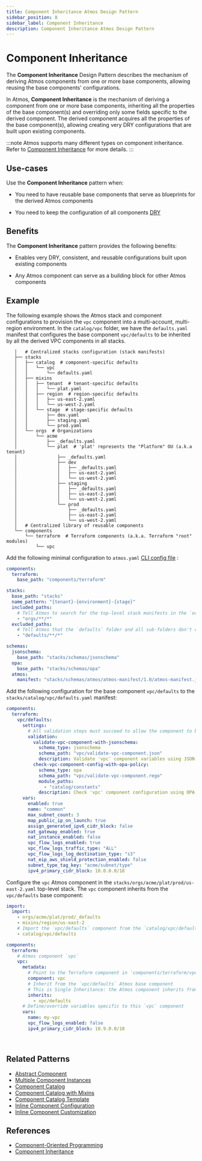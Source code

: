```yaml
---
title: Component Inheritance Atmos Design Pattern
sidebar_position: 8
sidebar_label: Component Inheritance
description: Component Inheritance Atmos Design Pattern
---
```


# Component Inheritance

The **Component Inheritance** Design Pattern describes the mechanism of deriving Atmos components from one or more base components, allowing reusing
the base components' configurations.

In Atmos, **Component Inheritance** is the mechanism of deriving a component from one or more base components, inheriting all the
properties of the base component(s) and overriding only some fields specific to the derived component. The derived component acquires all the
properties of the base component(s), allowing creating very DRY configurations that are built upon existing components.

:::note
Atmos supports many different types on component inheritance. Refer to [Component Inheritance](/core-concepts/stacks/inheritance) for
more details.
:::

## Use-cases

Use the **Component Inheritance** pattern when:

- You need to have reusable base components that serve as blueprints for the derived Atmos components

- You need to keep the configuration of all components [DRY](https://en.wikipedia.org/wiki/Don%27t_repeat_yourself)

## Benefits

The **Component Inheritance** pattern provides the following benefits:

- Enables very DRY, consistent, and reusable configurations built upon existing components

- Any Atmos component can serve as a building block for other Atmos components
  

## Example

The following example shows the Atmos stack and component configurations to provision the `vpc` component into
a multi-account, multi-region environment. In the `catalog/vpc` folder, we have the `defaults.yaml` manifest that configures the base
component `vpc/defaults` to be inherited by all the derived VPC components in all stacks.

```console
   │   # Centralized stacks configuration (stack manifests)
   ├── stacks
   │   ├── catalog  # component-specific defaults
   │   │   └── vpc
   │   │       └── defaults.yaml
   │   ├── mixins
   │   │   ├── tenant  # tenant-specific defaults
   │   │   │   └── plat.yaml
   │   │   ├── region  # region-specific defaults
   │   │   │   ├── us-east-2.yaml
   │   │   │   └── us-west-2.yaml
   │   │   └── stage  # stage-specific defaults
   │   │       ├── dev.yaml
   │   │       ├── staging.yaml
   │   │       └── prod.yaml
   │   └── orgs  # Organizations
   │       └── acme
   │           ├── _defaults.yaml
   │           └── plat  # 'plat' represents the "Platform" OU (a.k.a tenant)
   │               ├── _defaults.yaml
   │               ├── dev
   │               │   ├── _defaults.yaml
   │               │   ├── us-east-2.yaml
   │               │   └── us-west-2.yaml
   │               ├── staging
   │               │   ├── _defaults.yaml
   │               │   ├── us-east-2.yaml
   │               │   └── us-west-2.yaml
   │               └── prod
   │                   ├── _defaults.yaml
   │                   ├── us-east-2.yaml
   │                   └── us-west-2.yaml
   │   # Centralized library of reusable components
   └── components
       └── terraform  # Terraform components (a.k.a. Terraform "root" modules)
           └── vpc
```

Add the following minimal configuration to `atmos.yaml` [CLI config file](/cli/configuration) :

```yaml title="atmos.yaml"
components:
  terraform:
    base_path: "components/terraform"

stacks:
  base_path: "stacks"
  name_pattern: "{tenant}-{environment}-{stage}"
  included_paths:
    # Tell Atmos to search for the top-level stack manifests in the `orgs` folder and its sub-folders
    - "orgs/**/*"
  excluded_paths:
    # Tell Atmos that the `defaults` folder and all sub-folders don't contain top-level stack manifests
    - "defaults/**/*"

schemas:
  jsonschema:
    base_path: "stacks/schemas/jsonschema"
  opa:
    base_path: "stacks/schemas/opa"
  atmos:
    manifest: "stacks/schemas/atmos/atmos-manifest/1.0/atmos-manifest.json"
```

Add the following configuration for the base component `vpc/defaults` to the `stacks/catalog/vpc/defaults.yaml` manifest:

```yaml title="stacks/catalog/vpc/defaults.yaml"
components:
  terraform:
    vpc/defaults:
      settings:
        # All validation steps must succeed to allow the component to be provisioned
        validation:
          validate-vpc-component-with-jsonschema:
            schema_type: jsonschema
            schema_path: "vpc/validate-vpc-component.json"
            description: Validate 'vpc' component variables using JSON Schema
          check-vpc-component-config-with-opa-policy:
            schema_type: opa
            schema_path: "vpc/validate-vpc-component.rego"
            module_paths:
              - "catalog/constants"
            description: Check 'vpc' component configuration using OPA policy
      vars:
        enabled: true
        name: "common"
        max_subnet_count: 3
        map_public_ip_on_launch: true
        assign_generated_ipv6_cidr_block: false
        nat_gateway_enabled: true
        nat_instance_enabled: false
        vpc_flow_logs_enabled: true
        vpc_flow_logs_traffic_type: "ALL"
        vpc_flow_logs_log_destination_type: "s3"
        nat_eip_aws_shield_protection_enabled: false
        subnet_type_tag_key: "acme/subnet/type"
        ipv4_primary_cidr_block: 10.0.0.0/18
```

Configure the `vpc` Atmos component in the `stacks/orgs/acme/plat/prod/us-east-2.yaml` top-level stack. The `vpc` component inherits from
the `vpc/defaults` base component:

```yaml title="stacks/orgs/acme/plat/prod/us-east-2.yaml"
import:
  import:
    - orgs/acme/plat/prod/_defaults
    - mixins/region/us-east-2
    # Import the `vpc/defaults` component from the `catalog/vpc/defaults.yaml` manifest
    - catalog/vpc/defaults

components:
  terraform:
    # Atmos component `vpc`
    vpc:
      metadata:
        # Point to the Terraform component in `components/terraform/vpc`
        component: vpc
        # Inherit from the `vpc/defaults` Atmos base component
        # This is Single Inheritance: the Atmos component inherits from one base Atmos component
        inherits:
          - vpc/defaults
      # Define/override variables specific to this `vpc` component
      vars:
        name: my-vpc
        vpc_flow_logs_enabled: false
        ipv4_primary_cidr_block: 10.9.0.0/18
```

<br/>

## Related Patterns

- [Abstract Component](/design-patterns/abstract-component)
- [Multiple Component Instances](/design-patterns/multiple-component-instances)
- [Component Catalog](/design-patterns/component-catalog)
- [Component Catalog with Mixins](/design-patterns/component-catalog-with-mixins)
- [Component Catalog Template](/design-patterns/component-catalog-template)
- [Inline Component Configuration](/design-patterns/inline-component-configuration)
- [Inline Component Customization](/design-patterns/inline-component-customization)

## References

- [Component-Oriented Programming](/core-concepts/components/component-oriented-programming)
- [Component Inheritance](/core-concepts/stacks/inheritance)
